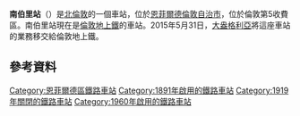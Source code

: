 {{Infobox London station
| name          = 南伯里<br />Southbury
| image_name    = Southbury station building.JPG
| railcode      = SBU
| manager       = [[倫敦地上鐵|倫敦地上鐵]]
| fare_zone     = 5
| locale        = [[恩菲爾德鎮|恩菲爾德鎮]]
| borough       = [[恩菲爾德區|恩菲爾德區]]
| owner         = [[英國國營鐵路公司|英國國營鐵路公司]]
| symbol        = overground
| platforms     = 2
<!--
| railexits0405 = 0.291
| railexits0506 = {{decrease}} 0.263
| railexits0607 = {{increase}} 0.317
| railexits0708 = {{increase}} 0.390-->
| railexits0809 = {{decrease}} 0.346
| railexits0910 = {{decrease}} 0.311
| railexits1011 = {{increase}} 0.340
| railexits1112 = {{increase}} 0.384
| railexits1213 = {{increase}} 0.417
| railexits1314 = {{increase}} 0.478
| latitude      = 51.6484
| longitude     = -0.0530
| dft_category  = E
}}
'''南伯里站'''（{{lang-en|Southbury railway station}}）是[[北倫敦|北倫敦]]的一個車站，位於[[恩菲爾德倫敦自治市|恩菲爾德倫敦自治市]]，位於倫敦第5收費區。南伯里站現在是[[倫敦地上鐵|倫敦地上鐵]]的車站。2015年5月31日，[[大盎格利亞|大盎格利亞]]將這座車站的業務移交給倫敦地上鐵。

==參考資料==
{{Reflist}}
{{Commons category|Southbury railway station}}
{{倫敦地上鐵李河谷線}}

{{DEFAULTSORT:Southbury}}
[[Category:恩菲爾德區鐵路車站|Category:恩菲爾德區鐵路車站]]
[[Category:1891年啟用的鐵路車站|Category:1891年啟用的鐵路車站]]
[[Category:1919年關閉的鐵路車站|Category:1919年關閉的鐵路車站]]
[[Category:1960年啟用的鐵路車站|Category:1960年啟用的鐵路車站]]